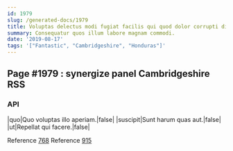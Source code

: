 ```yaml
---
id: 1979
slug: /generated-docs/1979
title: Voluptas delectus modi fugiat facilis qui quod dolor corrupti dignissimos.
summary: Consequatur quos illum labore magnam commodi.
date: '2019-08-17'
tags: '["Fantastic", "Cambridgeshire", "Honduras"]'
---
```


## Page #1979 : synergize panel Cambridgeshire RSS
### API

|quo|Quo voluptas illo aperiam.|false|
|suscipit|Sunt harum quas aut.|false|
|ut|Repellat qui facere.|false|

Reference [768](/768)
Reference [915](/915)



